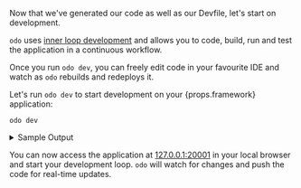 Now that we've generated our code as well as our Devfile, let's start on development.

`odo` uses [inner loop development](/docs/introduction#what-is-inner-loop-and-outer-loop) and allows you to code,
build, run and test the application in a continuous workflow.

Once you run `odo dev`, you can freely edit code in your favourite IDE and watch as `odo` rebuilds and redeploys it.

<p>Let's run <code>odo dev</code> to start development on your <span>{props.framework}</span> application:</p>

```console
odo dev
```

<details>
    <summary>Sample Output</summary>
    {props.devout}
</details>

You can now access the application at [127.0.0.1:20001](http://127.0.0.1:20001) in your local browser and start your development loop. `odo` will watch for changes and push the code for real-time updates.
